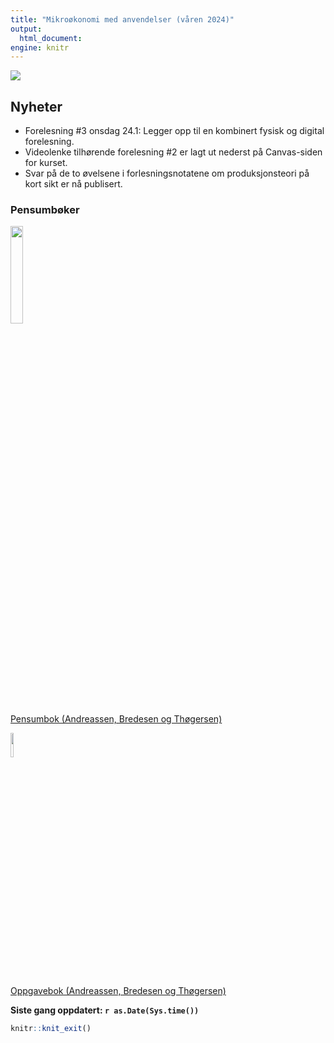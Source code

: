 ```yaml
---
title: "Mikroøkonomi med anvendelser (våren 2024)"
output:
  html_document:
engine: knitr
---
```


![](man/figures/abc.jpg)

## Nyheter

- Forelesning #3 onsdag 24.1: Legger opp til en kombinert fysisk og digital forelesning.
- Videolenke tilhørende forelesning #2 er lagt ut nederst på Canvas-siden for kurset.
- Svar på de to øvelsene i forlesningsnotatene om produksjonsteori på kort sikt er nå publisert.

### Pensumbøker

![](man/figures/pensum.jpg){width=20%}
<br>
[Pensumbok (Andreassen, Bredesen og Thøgersen)](https://www.cappelendammundervisning.no/_innforing-i-mikrookonomi-9788202640521)
<br>

![](man/figures/oppgaver.jpg){width=10%}

[Oppgavebok (Andreassen, Bredesen og Thøgersen)](https://www.cappelendammundervisning.no/_innforing-i-mikrookonomi-ovingsoppgaver-med-losningsforslag-9788202656485)
<br>

**Siste gang oppdatert: `r as.Date(Sys.time())`**

```r
knitr::knit_exit()
```


